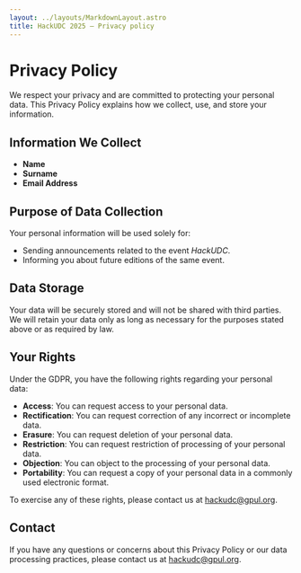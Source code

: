 ```yaml
---
layout: ../layouts/MarkdownLayout.astro
title: HackUDC 2025 — Privacy policy
---
```


# Privacy Policy

We respect your privacy and are committed to protecting your personal data. This Privacy Policy explains how we collect, use, and store your information.

## Information We Collect
- **Name**
- **Surname**
- **Email Address**

## Purpose of Data Collection
Your personal information will be used solely for:
- Sending announcements related to the event _HackUDC_.
- Informing you about future editions of the same event.

## Data Storage
Your data will be securely stored and will not be shared with third parties. We will retain your data only as long as necessary for the purposes stated above or as required by law.

## Your Rights
Under the GDPR, you have the following rights regarding your personal data:
- **Access**: You can request access to your personal data.
- **Rectification**: You can request correction of any incorrect or incomplete data.
- **Erasure**: You can request deletion of your personal data.
- **Restriction**: You can request restriction of processing of your personal data.
- **Objection**: You can object to the processing of your personal data.
- **Portability**: You can request a copy of your personal data in a commonly used electronic format.

To exercise any of these rights, please contact us at [hackudc@gpul.org](mailto:hackudc@gpul.org).

## Contact
If you have any questions or concerns about this Privacy Policy or our data processing practices, please contact us at [hackudc@gpul.org](mailto:hackudc@gpul.org).
